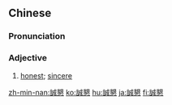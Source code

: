 {{also|诚恳}}
==Chinese==
{{zh-forms|s=诚恳}}

===Pronunciation===
{{zh-pron
|m=chéngkěn
|ma=Zh-chéngken.ogg
|c=sing4 han2
|h=pfs=sṳ̀n-khén
|mn=sêng-khún
|cat=a
}}

===Adjective===
{{zh-adj}}

# [[honest]]; [[sincere]]

{{zh-cat|Elementary}}

[[zh-min-nan:誠懇]]
[[ko:誠懇]]
[[hu:誠懇]]
[[ja:誠懇]]
[[fi:誠懇]]